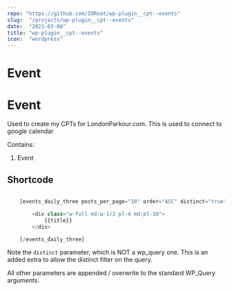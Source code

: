 ```yaml
---
repo: "https://github.com/IORoot/wp-plugin__cpt--events"
slug:  "/projects/wp-plugin__cpt--events"
date:  "2021-03-08"
title: "wp-plugin__cpt--events"
icon:  "wordpress"
---
```


# Event
# Event

Used to create my CPTs for LondonParkour.com. This is used to connect to google calendar

Contains:

1. Event

## Shortcode

```php

	[events_daily_three posts_per_page="10" order="ASC" distinct="true"]

		<div class="w-full md:w-1/2 pl-4 md:pl-10">
			{{title}}					
		</div>

	[/events_daily_three]

```

Note the `distinct` parameter, which is NOT a wp_query one. This is an added extra to
allow the distinct filter on the query.

All other parameters are appended / overwrite to the standard WP_Query arguments.